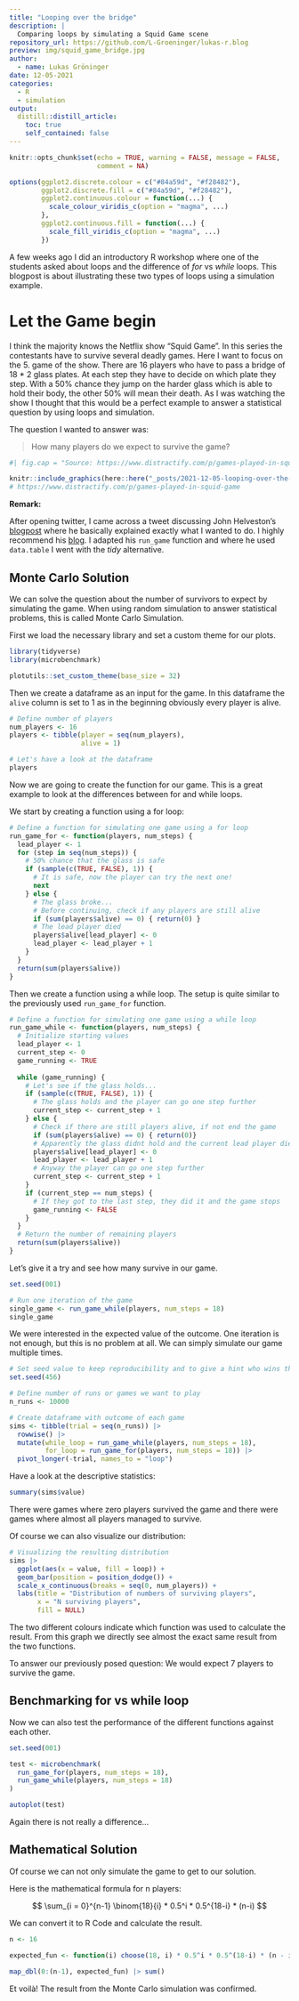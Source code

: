 ```yaml
---
title: "Looping over the bridge"
description: |
  Comparing loops by simulating a Squid Game scene
repository_url: https://github.com/L-Groeninger/lukas-r.blog
preview: img/squid_game_bridge.jpg
author:
  - name: Lukas Gröninger
date: 12-05-2021
categories:
  - R
  - simulation
output:
  distill::distill_article:
    toc: true
    self_contained: false
---
```



```r
knitr::opts_chunk$set(echo = TRUE, warning = FALSE, message = FALSE, 
                      comment = NA)

options(ggplot2.discrete.colour = c("#84a59d", "#f28482"),
        ggplot2.discrete.fill = c("#84a59d", "#f28482"),
        ggplot2.continuous.colour = function(...) {
          scale_colour_viridis_c(option = "magma", ...)
        },
        ggplot2.continuous.fill = function(...) {
          scale_fill_viridis_c(option = "magma", ...)
        })
```

A few weeks ago I did an introductory R workshop where one of the students 
asked about loops and the difference of *for* vs *while* loops. 
This blogpost is about illustrating these two types of loops using 
a simulation example. 

# Let the Game begin

I think the majority knows the Netflix show "Squid Game". In this series 
the contestants have to survive several deadly games.
Here I want to focus on the 5. game of the show. There are 16 players who 
have to pass a bridge of 18 * 2 glass plates. At each step they have to decide
on which plate they step. With a 50% chance they jump on the harder glass which
is able to hold their body, the other 50% will mean their death.
As I was watching the show I thought that this would be a perfect example
to answer a statistical question by using loops and simulation.

The question I wanted to answer was:

> How many players do we expect to survive the game?

```r
#| fig.cap = "Source: https://www.distractify.com/p/games-played-in-squid-game"

knitr::include_graphics(here::here("_posts/2021-12-05-looping-over-the-bridge/img", "squid_game_bridge.jpg"))
# https://www.distractify.com/p/games-played-in-squid-game
```

**Remark:**

After opening twitter, I came across a tweet discussing John Helveston's 
[blogpost](https://www.jhelvy.com/posts/2021-10-19-monte-carlo-bridge-game/) 
where he basically explained exactly what I wanted to do. I highly recommend his
[blog](https://www.jhelvy.com/blog.html). I adapted his `run_game` function and 
where he used `data.table` I went with the *tidy* alternative.


## Monte Carlo Solution

We can solve the question about the number of survivors to expect by simulating the game. 
When using random simulation to answer statistical problems, this is called
Monte Carlo Simulation.

First we load the necessary library and set a custom theme for our plots.

```r
library(tidyverse)
library(microbenchmark)

plotutils::set_custom_theme(base_size = 32)
```

Then we create a dataframe as an input for the game. In this dataframe the 
`alive` column is set to 1 as in the beginning obviously every player is alive.


```r
# Define number of players
num_players <- 16
players <- tibble(player = seq(num_players), 
                  alive = 1)

# Let's have a look at the dataframe
players
```

Now we are going to create the function for our game.
This is a great example to look at the differences between for and while 
loops. 

We start by creating a function using a for loop:

```r
# Define a function for simulating one game using a for loop
run_game_for <- function(players, num_steps) {
  lead_player <- 1
  for (step in seq(num_steps)) {
    # 50% chance that the glass is safe
    if (sample(c(TRUE, FALSE), 1)) {
      # It is safe, now the player can try the next one!
      next
    } else {
      # The glass broke...
      # Before continuing, check if any players are still alive
      if (sum(players$alive) == 0) { return(0) }
      # The lead player died
      players$alive[lead_player] <- 0
      lead_player <- lead_player + 1
    }
  }
  return(sum(players$alive))
}

```

Then we create a function using a while loop.
The setup is quite similar to the previously used `run_game_for` function.


```r
# Define a function for simulating one game using a while loop
run_game_while <- function(players, num_steps) {
  # Initialize starting values
  lead_player <- 1
  current_step <- 0
  game_running <- TRUE
  
  while (game_running) {
    # Let's see if the glass holds...
    if (sample(c(TRUE, FALSE), 1)) {
      # The glass holds and the player can go one step further
      current_step <- current_step + 1
    } else {
      # Check if there are still players alive, if not end the game
      if (sum(players$alive) == 0) { return(0)}
      # Apparently the glass didnt hold and the current lead player dies
      players$alive[lead_player] <- 0
      lead_player <- lead_player + 1
      # Anyway the player can go one step further 
      current_step <- current_step + 1
    }
    if (current_step == num_steps) {
      # If they got to the last step, they did it and the game stops
      game_running <- FALSE
    }
  }
  # Return the number of remaining players
  return(sum(players$alive))
}

```

Let's give it a try and see how many survive in our game.

```r
set.seed(001)

# Run one iteration of the game
single_game <- run_game_while(players, num_steps = 18)
single_game
```

We were interested in the expected value of the outcome. 
One iteration is not enough, but this is no problem at all.
We can simply simulate our game multiple times.


```r
# Set seed value to keep reproducibility and to give a hint who wins the game
set.seed(456)

# Define number of runs or games we want to play
n_runs <- 10000

# Create dataframe with outcome of each game
sims <- tibble(trial = seq(n_runs)) |> 
  rowwise() |> 
  mutate(while_loop = run_game_while(players, num_steps = 18),
         for_loop = run_game_for(players, num_steps = 18)) |> 
  pivot_longer(-trial, names_to = "loop")
```


Have a look at the descriptive statistics:

```r
summary(sims$value)
```


There were games where zero players survived the game and there were 
games where almost all players managed to survive.

Of course we can also visualize our distribution:

```r
# Visualizing the resulting distribution
sims |> 
  ggplot(aes(x = value, fill = loop)) +
  geom_bar(position = position_dodge()) +
  scale_x_continuous(breaks = seq(0, num_players)) +
  labs(title = "Distribution of numbers of surviving players",
       x = "N surviving players",
       fill = NULL)

```

The two different colours indicate which function was used to calculate the result. 
From this graph we directly see almost the exact same result from the two functions.

To answer our previously posed question: We would expect 7 players to survive the game.


## Benchmarking for vs while loop

Now we can also test the performance of the different functions against each other.

```r
set.seed(001)

test <- microbenchmark(
  run_game_for(players, num_steps = 18),
  run_game_while(players, num_steps = 18)
)

autoplot(test)

```

Again there is not really a difference...

## Mathematical Solution

Of course we can not only simulate the game to get to our solution.

Here is the mathematical formula for n players:

$$
\sum_{i = 0}^{n-1} \binom{18}{i} * 0.5^i * 0.5^{18-i} * (n-i)
$$

We can convert it to R Code and calculate the result.

```r
n <- 16

expected_fun <- function(i) choose(18, i) * 0.5^i * 0.5^(18-i) * (n - i)

map_dbl(0:(n-1), expected_fun) |> sum()

```

Et voilà! The result from the Monte Carlo simulation was confirmed.







